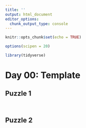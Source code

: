 ```yaml
---
title: ''
output: html_document
editor_options: 
  chunk_output_type: console
---
```


```r
knitr::opts_chunk$set(echo = TRUE)

options(scipen = 20)

library(tidyverse)
```

# Day 00: Template

## Puzzle 1


```r

```


```r

```





## Puzzle 2


```r

```


